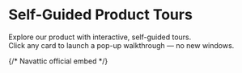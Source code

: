 
# Self-Guided Product Tours

Explore our product with interactive, self-guided tours.  
Click any card to launch a pop-up walkthrough — no new windows.

{/* Navattic official embed */}
<Script src="https://js.navattic.com/embeds.js" strategy="afterInteractive" />

{/* Grid */}
<div className="grid grid-cols-1 md:grid-cols-2 lg:grid-cols-3 gap-8">

  {/* CARD 1 — Launch an Experiment */}
  <button
    type="button"
    className="group text-left rounded-2xl overflow-hidden border border-slate-700/60 bg-slate-900 hover:border-violet-400/60 focus:outline-none focus-visible:ring-2 focus-visible:ring-violet-400 transition"
    data-navattic-open="https://capture.navattic.com/cmfkxwfa5000004lc8408f5wi"
    data-navattic-title="Launch an Experiment"
  >
    {/* top accent */}
    <div className="h-1.5 bg-violet-500" />

    {/* image */}
    <div className="aspect-[16/10] w-full">
      <img
        src="/navattic/launch-an-experiment.png"
        alt="Launch an Experiment preview"
        className="h-full w-full object-cover"
        loading="lazy"
      />
    </div>

    {/* body */}
    <div className="p-5 bg-[#0F0B1D]">
      <div className="inline-flex items-center rounded-md px-2 py-1 text-[11px] font-semibold tracking-wide bg-violet-600/20 text-violet-300 ring-1 ring-inset ring-violet-500/30">
        PRODUCT OVERVIEWS
      </div>
      <h3 className="mt-3 text-2xl font-bold leading-tight text-white group-hover:text-violet-300 transition">
        Launch an Experiment
      </h3>
      <p className="mt-1.5 text-sm text-slate-300">
        Opens in a modal, not a new window.
      </p>
    </div>
  </button>

  {/* CARD 2 — Placeholder example */}
  <button
    type="button"
    className="group text-left rounded-2xl overflow-hidden border border-slate-700/60 bg-slate-900 hover:border-violet-400/60 focus:outline-none focus-visible:ring-2 focus-visible:ring-violet-400 transition"
    data-navattic-open="https://capture.navattic.com/YOUR_SECOND_DEMO_ID"
    data-navattic-title="Example Walkthrough"
  >
    <div className="h-1.5 bg-violet-500" />

    {/* Placeholder if no image */}
    <div className="aspect-[16/10] w-full bg-gradient-to-br from-slate-800 via-slate-900 to-black grid place-items-center">
      <div className="flex items-center gap-3 text-slate-300 opacity-70">
        <svg width="22" height="22" viewBox="0 0 24 24" fill="currentColor">
          <path d="M8 5v14l11-7z" />
        </svg>
        <span className="text-sm font-medium">Preview loads on click</span>
      </div>
    </div>

    <div className="p-5 bg-[#0F0B1D]">
      <div className="inline-flex items-center rounded-md px-2 py-1 text-[11px] font-semibold tracking-wide bg-violet-600/20 text-violet-300 ring-1 ring-inset ring-violet-500/30">
        PRODUCT OVERVIEWS
      </div>
      <h3 className="mt-3 text-2xl font-bold leading-tight text-white group-hover:text-violet-300 transition">
        Example Walkthrough
      </h3>
      <p className="mt-1.5 text-sm text-slate-300">Opens in a modal.</p>
    </div>
  </button>

  {/* CARD 3 — Placeholder demo */}
  <button
    type="button"
    className="group text-left rounded-2xl overflow-hidden border border-slate-700/60 bg-slate-900 hover:border-violet-400/60 focus:outline-none focus-visible:ring-2 focus-visible:ring-violet-400 transition"
    data-navattic-open="https://capture.navattic.com/YOUR_THIRD_DEMO_ID"
    data-navattic-title="Customizing the Lead Page"
  >
    <div className="h-1.5 bg-violet-500" />
    <div className="aspect-[16/10] w-full bg-gradient-to-br from-slate-800 via-slate-900 to-black grid place-items-center">
      <div className="flex items-center gap-3 text-slate-300 opacity-70">
        <svg width="22" height="22" viewBox="0 0 24 24" fill="currentColor">
          <path d="M8 5v14l11-7z" />
        </svg>
        <span className="text-sm font-medium">Preview loads on click</span>
      </div>
    </div>

    <div className="p-5 bg-[#0F0B1D]">
      <div className="inline-flex items-center rounded-md px-2 py-1 text-[11px] font-semibold tracking-wide bg-fuchsia-600/20 text-fuchsia-300 ring-1 ring-inset ring-fuchsia-500/30">
        CRM
      </div>
      <h3 className="mt-3 text-2xl font-bold leading-tight text-white group-hover:text-fuchsia-300 transition">
        Customizing the Lead Page
      </h3>
      <p className="mt-1.5 text-sm text-slate-300">Opens in a modal.</p>
    </div>
  </button>

</div>
